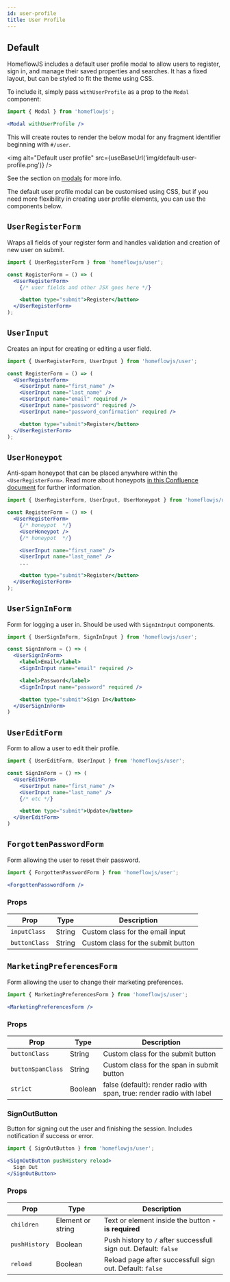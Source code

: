 ```yaml
---
id: user-profile
title: User Profile
---
```



## Default

HomeflowJS includes a default user profile modal to allow users to register, sign in, and manage their saved properties and searches. It has a fixed layout, but can be styled to fit the theme using CSS.

To include it, simply pass `withUserProfile` as a prop to the `Modal` component:

```jsx
import { Modal } from 'homeflowjs';

<Modal withUserProfile />
```

This will create routes to render the below modal for any fragment identifier beginning with `#/user`.

<img alt="Default user profile" src={useBaseUrl('img/default-user-profile.png')} />

See the section on [modals](components/modals.mdx) for more info.

The default user profile modal can be customised using CSS, but if you need more flexibility in creating user profile elements, you can use the components below.

## `UserRegisterForm`

Wraps all fields of your register form and handles validation and creation of new user on submit.

```jsx
import { UserRegisterForm } from 'homeflowjs/user';

const RegisterForm = () => (
  <UserRegisterForm>
    {/* user fields and other JSX goes here */}

    <button type="submit">Register</button>
  </UserRegisterForm>
);
```

## `UserInput`

Creates an input for creating or editing a user field.

```jsx
import { UserRegisterForm, UserInput } from 'homeflowjs/user';

const RegisterForm = () => (
  <UserRegisterForm>
    <UserInput name="first_name" />
    <UserInput name="last_name" />
    <UserInput name="email" required />
    <UserInput name="password" required />
    <UserInput name="password_confirmation" required />

    <button type="submit">Register</button>
  </UserRegisterForm>
);
```

## `UserHoneypot`

Anti-spam honeypot that can be placed anywhere within the `<UserRegisterForm>`. 
Read more about honeypots [in this Confluence document](https://homeflow.atlassian.net/wiki/spaces/TD/pages/1179254792/Honeypots) for further information.

```jsx
import { UserRegisterForm, UserInput, UserHoneypot } from 'homeflowjs/user';

const RegisterForm = () => (
  <UserRegisterForm>
    {/* honeypot  */}
    <UserHoneypot />
    {/* honeypot  */}

    <UserInput name="first_name" />
    <UserInput name="last_name" />
    ...

    <button type="submit">Register</button>
  </UserRegisterForm>
);
```

## `UserSignInForm`

Form for logging a user in. Should be used with `SignInInput` components.

```jsx
import { UserSignInForm, SignInInput } from 'homeflowjs/user';

const SignInForm = () => (
  <UserSignInForm>
    <label>Email</label>
    <SignInInput name="email" required />

    <label>Password</label>
    <SignInInput name="password" required />

    <button type="submit">Sign In</button>
  </UserSignInForm>
)
```

## `UserEditForm`

Form to allow a user to edit their profile.

```jsx
import { UserEditForm, UserInput } from 'homeflowjs/user';

const SignInForm = () => (
  <UserEditForm>
    <UserInput name="first_name" />
    <UserInput name="last_name" />
    {/* etc */}

    <button type="submit">Update</button>
  </UserEditForm>
)
```

## `ForgottenPasswordForm`

Form allowing the user to reset their password.

```jsx
import { ForgottenPasswordForm } from 'homeflowjs/user';

<ForgottenPasswordForm />
```

### Props

| Prop            | Type    | Description                                                            |
|-----------------|---------|------------------------------------------------------------------------|
|`inputClass`     |String   |Custom class for the email input                                        |
|`buttonClass`    |String   |Custom class for the submit button                                      |

## `MarketingPreferencesForm`

Form allowing the user to change their marketing preferences.

```jsx
import { MarketingPreferencesForm } from 'homeflowjs/user';

<MarketingPreferencesForm />
```

### Props

| Prop            | Type    | Description                                                            |
|-----------------|---------|------------------------------------------------------------------------|
|`buttonClass`    |String   |Custom class for the submit button                                      |
|`buttonSpanClass`|String   |Custom class for the span in submit button                              |
|`strict`         |Boolean  |false (default): render radio with span, true: render radio with label  |


### SignOutButton

Button for signing out the user and finishing the session. Includes notification if success or error.

```jsx
import { SignOutButton } from 'homeflowjs/user';

<SignOutButton pushHistory reload>
  Sign Out
</SignOutButton>
```

### Props

| Prop         | Type             | Description                                                     |
|--------------|------------------|-----------------------------------------------------------------|
|`children`    |Element or string |Text or element inside the button - **is required**              |
|`pushHistory` |Boolean           |Push history to `/` after successfull sign out. Default: `false` |
|`reload`      |Boolean           |Reload page after successfull sign out. Default: `false`         |